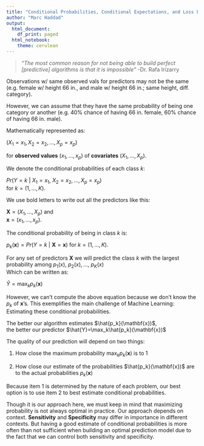 ```yaml
---
title: "Conditional Probabilities, Conditional Expectations, and Loss Function"
author: "Marc Haddad"
output:
  html_document:
    df_print: paged
  html_notebook:
    theme: cerulean
---
```



> *"The most common reason for not being able to build perfect [predictive] algorithms is that it is impossible"* -Dr. Rafa Irizarry


Observations w/ same observed vals for predictors may not be the same (e.g. female w/ height 66 in., and male w/ height 66 in.; same height, diff. category).

However, we can assume that they have the same probability of being one category or another (e.g. 40% chance of having 66 in. female, 60% chance of having 66 in. male).



Mathematically represented as:  

$(X_1 = x_1, X_2 = x_2, ..., X_p = x_p)$  

for **observed values** $(x_1,...,x_p)$ of **covariates** $(X_1,...,X_p)$.
  
We denote the conditional probabilities of each class $k$:

$Pr(Y = k\ |\ X_1 = x_1,\  X_2 = x_2,...,X_p = x_p)$  
for $k = (1,...,K)$.  


We use bold letters to write out all the predictors like this:

$\mathbf{X} = (X_1,...,X_p)$ and   
$\mathbf{x} = (x_1,...,x_p)$.
  
  

The conditional probability of being in class $k$ is:  

$p_k(\mathbf{x}) = Pr\left(Y = k\ |\ \mathbf{X}=\mathbf{x}\right)$
for $k = (1,...,K)$.

For any set of predictors $\mathbf{X}$ we will predict the class $k$ with the largest probability among $p_1(x),\  p_2(x),...,\ p_K(x)$  
Which can be written as:  

$\hat{Y}=\max_kp_k(\mathbf{x})$


However, we can't compute the above equation because we don't know the $p_k$ of $\mathbf{x}$'s. This exemplifies the main challenge of Machine Learning: Estimating these conditional probabilities.


The better our algorithm estimates $\hat{p_k}(\mathbf{x})$,  
the better our predictor $\hat{Y}=\max_k\hat{p_k}(\mathbf{x})$


The quality of our prediction will depend on two things:  


1. How close the maximum probability $\max_kp_k(\mathbf{x})$ is to 1  

2. How close our estimate of the probabilities $\hat{p_k}(\mathbf{x})$ are to the actual probabilities $p_k(\mathbf{x})$

Because item 1 is determined by the nature of each problem, our best option is to use item 2 to best estimate conditional probabilities.


Though it is our approach here, we must keep in mind that maximizing probability is not always optimal in practice. Our approach depends on context. **Sensitivity** and **Specificity** may differ in importance in different contexts. But having a good estimate of conditional probabilities is more often than not sufficient when building an optimal prediction model due to the fact that we can control both sensitivity and specificity.





